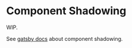 <SEO
  title="Component Shadowing"
  description="Component shadowing is an advanced pattern for modifying themes that allows you to entirely replace a component within a theme. Gatsby Theme Catalyst is an opinionated set of integrated themes and starters to accelerate your next Gatsby project."
/>

# Component Shadowing

WIP.

See [gatsby docs](https://www.gatsbyjs.org/docs/themes/shadowing/) about component shadowing.
